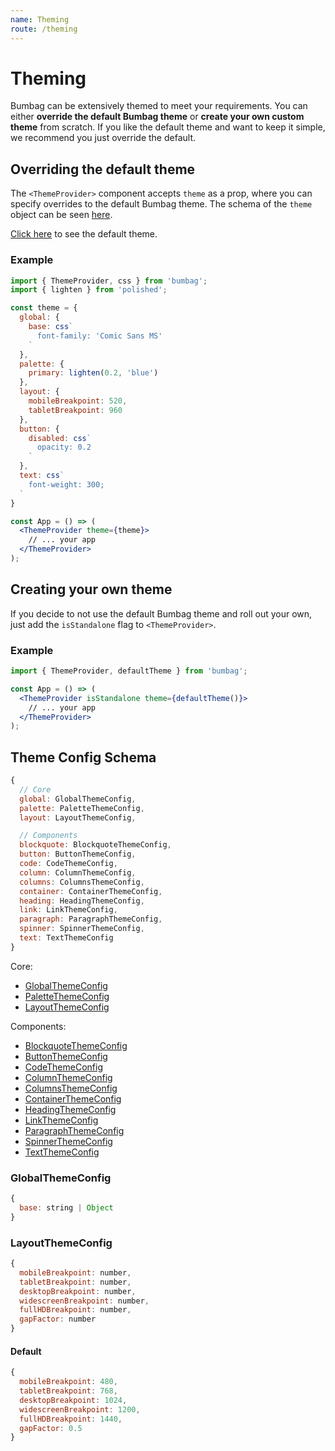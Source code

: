 ```yaml
---
name: Theming
route: /theming
---
```


# Theming

Bumbag can be extensively themed to meet your requirements. You can either **override the default Bumbag theme** or **create your own custom theme** from scratch. If you like the default theme and want to keep it simple, we recommend you just override the default.

## Overriding the default theme

The `<ThemeProvider>` component accepts `theme` as a prop, where you can specify overrides to the default Bumbag theme. The schema of the `theme` object can be seen [here](#theme-config-schema).

[Click here](https://github.com/bigbellies/bumbag/blob/master/src/themes/default.js) to see the default theme.

### Example

```jsx
import { ThemeProvider, css } from 'bumbag';
import { lighten } from 'polished';

const theme = {
  global: {
    base: css`
      font-family: 'Comic Sans MS'
    `
  },
  palette: {
    primary: lighten(0.2, 'blue')
  },
  layout: {
    mobileBreakpoint: 520,
    tabletBreakpoint: 960
  },
  button: {
    disabled: css`
      opacity: 0.2
    `
  },
  text: css`
    font-weight: 300;
  `
}

const App = () => (
  <ThemeProvider theme={theme}>
    // ... your app
  </ThemeProvider>
);
```

## Creating your own theme

If you decide to not use the default Bumbag theme and roll out your own, just add the `isStandalone` flag to `<ThemeProvider>`.

### Example

```jsx
import { ThemeProvider, defaultTheme } from 'bumbag';

const App = () => (
  <ThemeProvider isStandalone theme={defaultTheme()}>
    // ... your app
  </ThemeProvider>
);
```


## Theme Config Schema

```jsx
{
  // Core
  global: GlobalThemeConfig,
  palette: PaletteThemeConfig,
  layout: LayoutThemeConfig,

  // Components
  blockquote: BlockquoteThemeConfig,
  button: ButtonThemeConfig,
  code: CodeThemeConfig,
  column: ColumnThemeConfig,
  columns: ColumnsThemeConfig,
  container: ContainerThemeConfig,
  heading: HeadingThemeConfig,
  link: LinkThemeConfig,
  paragraph: ParagraphThemeConfig,
  spinner: SpinnerThemeConfig,
  text: TextThemeConfig
}
```
Core:

- [GlobalThemeConfig](#globalthemeconfig)
- [PaletteThemeConfig](/palette#theming)
- [LayoutThemeConfig](#layoutthemeconfig)

Components:

- [BlockquoteThemeConfig](/typography/blockquote#theming)
- [ButtonThemeConfig](/elements/button#theming)
- [CodeThemeConfig](/typography/code#theming)
- [ColumnThemeConfig](/layout/column#theming)
- [ColumnsThemeConfig](/layout/column#theming)
- [ContainerThemeConfig](/layout/container#theming)
- [HeadingThemeConfig](/typography/heading#theming)
- [LinkThemeConfig](/typography/link#theming)
- [ParagraphThemeConfig](/typography/paragraph#theming)
- [SpinnerThemeConfig](/elements/spinner#theming)
- [TextThemeConfig](/typography/text#theming)

### GlobalThemeConfig

```jsx
{
  base: string | Object
}
```

### LayoutThemeConfig

```jsx
{
  mobileBreakpoint: number,
  tabletBreakpoint: number,
  desktopBreakpoint: number,
  widescreenBreakpoint: number,
  fullHDBreakpoint: number,
  gapFactor: number
}
```

#### Default

```jsx
{
  mobileBreakpoint: 480,
  tabletBreakpoint: 768,
  desktopBreakpoint: 1024,
  widescreenBreakpoint: 1200,
  fullHDBreakpoint: 1440,
  gapFactor: 0.5
}
```
